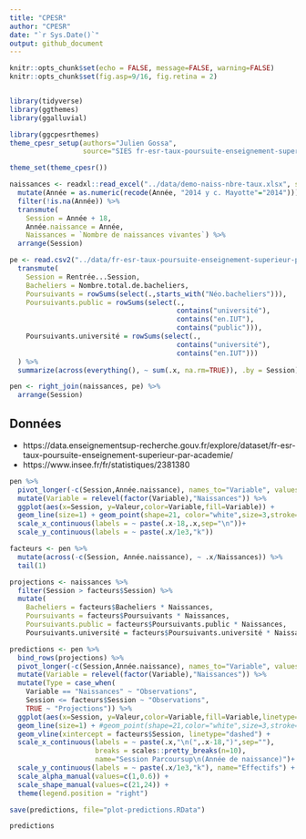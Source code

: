 ```yaml
---
title: "CPESR"
author: "CPESR"
date: "`r Sys.Date()`"
output: github_document
---
```


```r
knitr::opts_chunk$set(echo = FALSE, message=FALSE, warning=FALSE)
knitr::opts_chunk$set(fig.asp=9/16, fig.retina = 2)


library(tidyverse)
library(ggthemes)
library(ggalluvial)

library(ggcpesrthemes)
theme_cpesr_setup(authors="Julien Gossa",
                  source="SIES fr-esr-taux-poursuite-enseignement-superieur-par-academie")

theme_set(theme_cpesr())

naissances <- readxl::read_excel("../data/demo-naiss-nbre-taux.xlsx", skip = 2) %>%
  mutate(Année = as.numeric(recode(Année, "2014 y c. Mayotte"="2014"))) %>%
  filter(!is.na(Année)) %>%
  transmute(
    Session = Année + 18,
    Année.naissance = Année, 
    Naissances = `Nombre de naissances vivantes`) %>%
  arrange(Session)

pe <- read.csv2("../data/fr-esr-taux-poursuite-enseignement-superieur-par-academie.csv", dec='.') %>% 
  transmute(
    Session = Rentrée...Session,
    Bacheliers = Nombre.total.de.bacheliers,
    Poursuivants = rowSums(select(.,starts_with("Néo.bacheliers"))),
    Poursuivants.public = rowSums(select(.,
                                         contains("université"),
                                         contains("en.IUT"),
                                         contains("public"))),
    Poursuivants.université = rowSums(select(.,
                                         contains("université"),
                                         contains("en.IUT")))
  ) %>%
  summarize(across(everything(), ~ sum(.x, na.rm=TRUE)), .by = Session) 

pen <- right_join(naissances, pe) %>%
  arrange(Session)

```

## Données 

- https://data.enseignementsup-recherche.gouv.fr/explore/dataset/fr-esr-taux-poursuite-enseignement-superieur-par-academie/
- https://www.insee.fr/fr/statistiques/2381380

```r
pen %>%
  pivot_longer(-c(Session,Année.naissance), names_to="Variable", values_to="Valeur") %>%
  mutate(Variable = relevel(factor(Variable),"Naissances")) %>%
  ggplot(aes(x=Session, y=Valeur,color=Variable,fill=Variable)) + 
  geom_line(size=1) + geom_point(shape=21, color="white",size=3,stroke=1) + 
  scale_x_continuous(labels = ~ paste(.x-18,.x,sep="\n"))+
  scale_y_continuous(labels = ~ paste(.x/1e3,"k")) 
```
```r
facteurs <- pen %>%
  mutate(across(-c(Session, Année.naissance), ~ .x/Naissances)) %>%
  tail(1) 

projections <- naissances %>%
  filter(Session > facteurs$Session) %>%
  mutate(
    Bacheliers = facteurs$Bacheliers * Naissances,
    Poursuivants = facteurs$Poursuivants * Naissances,
    Poursuivants.public = facteurs$Poursuivants.public * Naissances,
    Poursuivants.université = facteurs$Poursuivants.université * Naissances) 

predictions <- pen %>%
  bind_rows(projections) %>%
  pivot_longer(-c(Session,Année.naissance), names_to="Variable", values_to="Valeur") %>%
  mutate(Variable = relevel(factor(Variable),"Naissances")) %>%
  mutate(Type = case_when(
    Variable == "Naissances" ~ "Observations",
    Session <= facteurs$Session ~ "Observations",
    TRUE ~ "Projections")) %>%
  ggplot(aes(x=Session, y=Valeur,color=Variable,fill=Variable,linetype=Type)) + 
  geom_line(size=1) + #geom_point(shape=21,color="white",size=3,stroke=1) + 
  geom_vline(xintercept = facteurs$Session, linetype="dashed") +
  scale_x_continuous(labels = ~ paste(.x,"\n(",.x-18,")",sep=""), 
                     breaks = scales::pretty_breaks(n=10),
                     name="Session Parcoursup\n(Année de naissance)")+
  scale_y_continuous(labels = ~ paste(.x/1e3,"k"), name="Effectifs") +
  scale_alpha_manual(values=c(1,0.6)) +
  scale_shape_manual(values=c(21,24)) +
  theme(legend.position = "right")

save(predictions, file="plot-predictions.RData")

predictions
```
